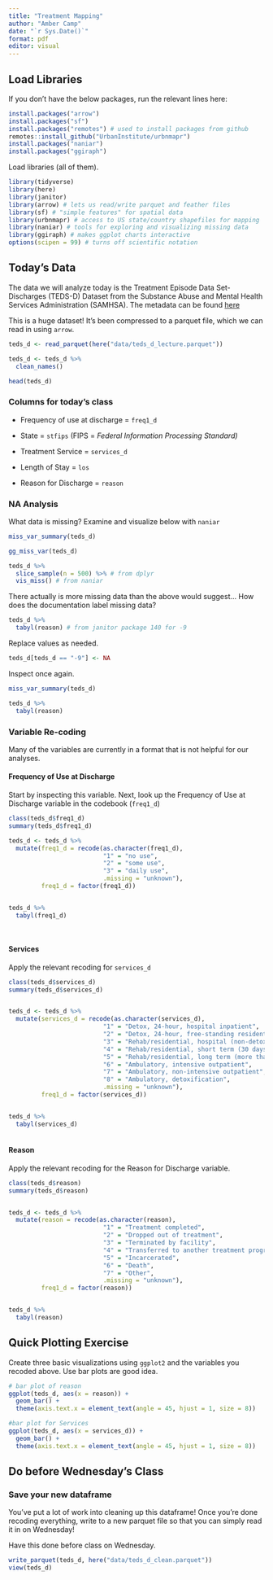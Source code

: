 ```yaml
---
title: "Treatment Mapping"
author: "Amber Camp" 
date: "`r Sys.Date()`"
format: pdf
editor: visual
---
```


## Load Libraries

If you don't have the below packages, run the relevant lines here:

```r
install.packages("arrow")
install.packages("sf")
install.packages("remotes") # used to install packages from github
remotes::install_github("UrbanInstitute/urbnmapr")
install.packages("naniar")
install.packages("ggiraph")
```

Load libraries (all of them).

```r
library(tidyverse)
library(here)
library(janitor) 
library(arrow) # lets us read/write parquet and feather files
library(sf) # "simple features" for spatial data
library(urbnmapr) # access to US state/country shapefiles for mapping
library(naniar) # tools for exploring and visualizing missing data
library(ggiraph) # makes ggplot charts interactive
options(scipen = 99) # turns off scientific notation
```

## Today's Data

The data we will analyze today is the Treatment Episode Data Set-Discharges (TEDS-D) Dataset from the Substance Abuse and Mental Health Services Administration (SAMHSA). The metadata can be found [here](https://www.samhsa.gov/data/system/files/media-puf-file/TEDS-D-2021-DS0001-info-codebook.pdf)

This is a huge dataset! It's been compressed to a parquet file, which we can read in using `arrow`.

```r
teds_d <- read_parquet(here("data/teds_d_lecture.parquet"))

teds_d <- teds_d %>%
  clean_names()

head(teds_d)
```

### Columns for today's class

-   Frequency of use at discharge = `freq1_d`

-   State = `stfips` (FIPS = *Federal Information Processing Standard)*

-   Treatment Service = `services_d`

-   Length of Stay = `los`

-   Reason for Discharge = `reason`

### NA Analysis

What data is missing? Examine and visualize below with `naniar`

```r
miss_var_summary(teds_d)

gg_miss_var(teds_d)

teds_d %>%
  slice_sample(n = 500) %>% # from dplyr
  vis_miss() # from naniar
```

There actually is more missing data than the above would suggest... How does the documentation label missing data?

```r
teds_d %>% 
  tabyl(reason) # from janitor package 140 for -9
```

Replace values as needed.

```r
teds_d[teds_d == "-9"] <- NA
```

Inspect once again.

```r
miss_var_summary(teds_d)

teds_d %>%
  tabyl(reason)
```

### Variable Re-coding

Many of the variables are currently in a format that is not helpful for our analyses.

#### Frequency of Use at Discharge

Start by inspecting this variable. Next, look up the Frequency of Use at Discharge variable in the codebook (`freq1_d`)

```r
class(teds_d$freq1_d)
summary(teds_d$freq1_d)

teds_d <- teds_d %>%
  mutate(freq1_d = recode(as.character(freq1_d),
                          "1" = "no use",
                          "2" = "some use",
                          "3" = "daily use",
                          .missing = "unknown"),
         freq1_d = factor(freq1_d))


teds_d %>%
  tabyl(freq1_d)
  
  
```

#### Services

Apply the relevant recoding for `services_d`

```r
class(teds_d$services_d)
summary(teds_d$services_d)


teds_d <- teds_d %>%
  mutate(services_d = recode(as.character(services_d),
                          "1" = "Detox, 24-hour, hospital inpatient",
                          "2" = "Detox, 24-hour, free-standing residential",
                          "3" = "Rehab/residential, hospital (non-detox)",
                          "4" = "Rehab/residential, short term (30 days or fewer)",
                          "5" = "Rehab/residential, long term (more than 30 days)",
                          "6" = "Ambulatory, intensive outpatient",
                          "7" = "Ambulatory, non-intensive outpatient",
                          "8" = "Ambulatory, detoxification",
                          .missing = "unknown"),
         freq1_d = factor(services_d))


teds_d %>%
  tabyl(services_d)
  
```

#### Reason

Apply the relevant recoding for the Reason for Discharge variable.

```r
class(teds_d$reason)
summary(teds_d$reason)


teds_d <- teds_d %>%
  mutate(reason = recode(as.character(reason),
                          "1" = "Treatment completed",
                          "2" = "Dropped out of treatment",
                          "3" = "Terminated by facility",
                          "4" = "Transferred to another treatment program or facility",
                          "5" = "Incarcerated",
                          "6" = "Death",
                          "7" = "Other",
                          .missing = "unknown"),
         freq1_d = factor(reason))


teds_d %>%
  tabyl(reason)
```

## Quick Plotting Exercise

Create three basic visualizations using `ggplot2` and the variables you recoded above. Use bar plots are good idea.

```r
# bar plot of reason
ggplot(teds_d, aes(x = reason)) +
  geom_bar() +
  theme(axis.text.x = element_text(angle = 45, hjust = 1, size = 8))

#bar plot for Services
ggplot(teds_d, aes(x = services_d)) +
  geom_bar() +
  theme(axis.text.x = element_text(angle = 45, hjust = 1, size = 8))
```

## Do before Wednesday's Class

### Save your new dataframe

You've put a lot of work into cleaning up this dataframe! Once you're done recoding everything, write to a new parquet file so that you can simply read it in on Wednesday!

Have this done before class on Wednesday.

```r
write_parquet(teds_d, here("data/teds_d_clean.parquet"))
view(teds_d)
```
